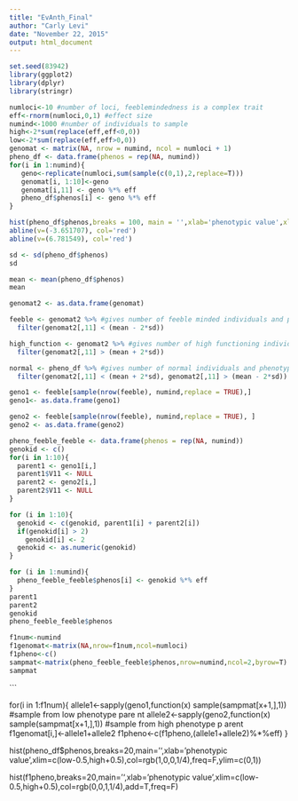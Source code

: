 ```yaml
---
title: "EvAnth_Final"
author: "Carly Levi"
date: "November 22, 2015"
output: html_document
---
```

```r
set.seed(83942)
library(ggplot2)
library(dplyr)
library(stringr)
```

```r
numloci<-10 #number of loci, feeblemindedness is a complex trait
eff<-rnorm(numloci,0,1) #effect size
numind<-1000 #number of individuals to sample
high<-2*sum(replace(eff,eff<0,0)) 
low<-2*sum(replace(eff,eff>0,0))
genomat <- matrix(NA, nrow = numind, ncol = numloci + 1) 
pheno_df <- data.frame(phenos = rep(NA, numind))
for(i in 1:numind){
   geno<-replicate(numloci,sum(sample(c(0,1),2,replace=T)))
   genomat[i, 1:10]<-geno
   genomat[i,11] <- geno %*% eff
   pheno_df$phenos[i] <- geno %*% eff
}

hist(pheno_df$phenos,breaks = 100, main = '',xlab='phenotypic value',xlim=c(low-0.5,high+0.5))
abline(v=(-3.651707), col='red')
abline(v=(6.781549), col='red')

sd <- sd(pheno_df$phenos)
sd

mean <- mean(pheno_df$phenos)
mean

genomat2 <- as.data.frame(genomat)

feeble <- genomat2 %>% #gives number of feeble minded individuals and phenotype
  filter(genomat2[,11] < (mean - 2*sd))

high_function <- genomat2 %>% #gives number of high functioning individuals and phenotype
  filter(genomat2[,11] > (mean + 2*sd))

normal <- pheno_df %>% #gives number of normal individuals and phenotype
  filter(genomat2[,11] < (mean + 2*sd), genomat2[,11] > (mean - 2*sd)) 
```

```r
geno1 <- feeble[sample(nrow(feeble), numind,replace = TRUE),]
geno1<- as.data.frame(geno1)

geno2 <- feeble[sample(nrow(feeble), numind,replace = TRUE), ]
geno2 <- as.data.frame(geno2)
```

```r
pheno_feeble_feeble <- data.frame(phenos = rep(NA, numind))
genokid <- c()
for(i in 1:10){
  parent1 <- geno1[i,]
  parent1$V11 <- NULL
  parent2 <- geno2[i,]
  parent2$V11 <- NULL
}
```

```r
for (i in 1:10){
  genokid <- c(genokid, parent1[i] + parent2[i])
  if(genokid[i] > 2)
    genokid[i] <- 2
  genokid <- as.numeric(genokid)
}

for (i in 1:numind){
  pheno_feeble_feeble$phenos[i] <- genokid %*% eff
}
parent1
parent2
genokid
pheno_feeble_feeble$phenos
```

```r
f1num<-numind 
f1genomat<-matrix(NA,nrow=f1num,ncol=numloci) 
f1pheno<-c() 
sampmat<-matrix(pheno_feeble_feeble$phenos,nrow=numind,ncol=2,byrow=T) 
sampmat
```

```


for(i in 1:f1num){
allele1<-sapply(geno1,function(x) sample(sampmat[x+1,],1)) #sample from low phenotype pare nt
allele2<-sapply(geno2,function(x) sample(sampmat[x+1,],1)) #sample from high phenotype p arent
    f1genomat[i,]<-allele1+allele2
    f1pheno<-c(f1pheno,(allele1+allele2)%*%eff)
}

hist(pheno_df$phenos,breaks=20,main='',xlab='phenotypic value',xlim=c(low-0.5,high+0.5),col=rgb(1,0,0,1/4),freq=F,ylim=c(0,1))

hist(f1pheno,breaks=20,main='',xlab='phenotypic value',xlim=c(low-0.5,high+0.5),col=rgb(0,0,1,1/4),add=T,freq=F)








